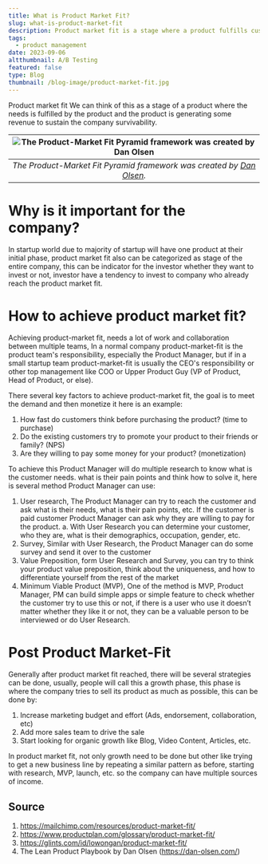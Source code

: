 ```yaml
---
title: What is Product Market Fit?
slug: what-is-product-market-fit
description: Product market fit is a stage where a product fulfills customer needs and generates revenue to sustain the company. Achieving it requires collaboration between teams, and key factors include time to purchase, NPS, and monetization. Methods to achieve it include user research, surveys, value proposition, and MVP. After reaching product market fit, growth strategies can be implemented, and new business lines can be explored.
tags:
  - product management
date: 2023-09-06
altthumbnail: A/B Testing
featured: false
type: Blog
thumbnail: /blog-image/product-market-fit.jpg
---
```

Product market fit We can think of this as a stage of a product where the needs is fulfilled by the product and the product is generating some revenue to sustain the company survivability.

| ![The Product-Market Fit Pyramid framework was created by [Dan Olsen](https://dan-olsen.com/)](/blog-image/product-market-fit-dan-olsen.webp) |
|:--:| 
| *The Product-Market Fit Pyramid framework was created by [Dan Olsen](https://dan-olsen.com/).* |

# Why is it important for the company?

In startup world due to majority of startup will have one product at their initial phase, product market fit also can be categorized as stage of the entire company, this can be indicator for the investor whether they want to invest or not, investor have a tendency to invest to company who already reach the product market fit.

# How to achieve product market fit?

Achieving product-market fit, needs a lot of work and collaboration between multiple teams, In a normal company product-market-fit is the product team's responsibility, especially the Product Manager, but if in a small startup team product-market-fit is usually the CEO's responsibility or other top management like COO or Upper Product Guy (VP of Product, Head of Product, or else).

There several key factors to achieve product-market fit, the goal is to meet the demand and then monetize it here is an example:

1. How fast do customers think before purchasing the product? (time to purchase)
2. Do the existing customers try to promote your product to their friends or family? (NPS)
3. Are they willing to pay some money for your product? (monetization)

To achieve this Product Manager will do multiple research to know what is the customer needs. what is their pain points and think how to solve it, here is several method Product Manager can use:

1. User research, The Product Manager can try to reach the customer and ask what is their needs, what is their pain points, etc. If the customer is paid customer Product Manager can ask why they are willing to pay for the product.
    a. With User Research you can determine your customer, who they are, what is their demographics, occupation, gender, etc.
2. Survey, Similar with User Research, the Product Manager can do some survey and send it over to the customer
3. Value Preposition, form User Research and Survey, you can try to think your product value preposition, think about the uniqueness, and how to differentiate yourself from the rest of the market
4. Minimum Viable Product (MVP), One of the method is MVP, Product Manager, PM can build simple apps or simple feature to check whether the customer try to use this or not, if there is a user who use it doesn’t matter whether they like it or not, they can be a valuable person to be interviewed or do User Research.

# Post Product Market-Fit

Generally after product market fit reached, there will be several strategies can be done, usually, people will call this a growth phase, this phase is where the company tries to sell its product as much as possible, this can be done by:

1. Increase marketing budget and effort (Ads, endorsement, collaboration, etc)
2. Add more sales team to drive the sale
3. Start looking for organic growth like Blog, Video Content, Articles, etc.

In product market fit, not only growth need to be done but other like trying to get a new business line by repeating a similar pattern as before, starting with research, MVP, launch, etc. so the company can have multiple sources of income.

## Source

1. https://mailchimp.com/resources/product-market-fit/
2. https://www.productplan.com/glossary/product-market-fit/
3. https://glints.com/id/lowongan/product-market-fit/
4. The Lean Product Playbook by Dan Olsen (https://dan-olsen.com/)